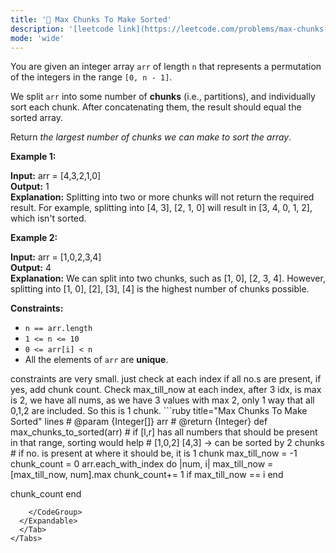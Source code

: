 ```yaml
---
title: '🧀 Max Chunks To Make Sorted'
description: '[leetcode link](https://leetcode.com/problems/max-chunks-to-make-sorted/description/)'
mode: 'wide'
---
```

<Tabs>
  <Tab title="Question" icon="circle-question" iconType="regular">
    <Card>
      <p>You are given an integer array <code>arr</code> of length <code>n</code> that represents a permutation of the integers in the range <code>[0, n - 1]</code>.</p>  <p>We split <code>arr</code> into some number of <strong>chunks</strong> (i.e., partitions), and individually sort each chunk. After concatenating them, the result should equal the sorted array.</p>  <p>Return <em>the largest number of chunks we can make to sort the array</em>.</p>   <p><strong class="example">Example 1:</strong></p>   <strong>Input:</strong> arr = [4,3,2,1,0] <br/> <strong>Output:</strong> 1 <br/> <strong>Explanation:</strong> Splitting into two or more chunks will not return the required result. For example, splitting into [4, 3], [2, 1, 0] will result in [3, 4, 0, 1, 2], which isn&#39;t sorted.   <p><strong class="example">Example 2:</strong></p>   <strong>Input:</strong> arr = [1,0,2,3,4] <br/> <strong>Output:</strong> 4 <br/> <strong>Explanation:</strong> We can split into two chunks, such as [1, 0], [2, 3, 4]. However, splitting into [1, 0], [2], [3], [4] is the highest number of chunks possible.    <p><strong>Constraints:</strong></p>  <ul>  <li><code>n == arr.length</code></li>  <li><code>1 &lt;= n &lt;= 10</code></li>  <li><code>0 &lt;= arr[i] &lt; n</code></li>  <li>All the elements of <code>arr</code> are <strong>unique</strong>.</li> </ul> 
    </Card>
  </Tab>
  <Tab title="Solution" icon="lightbulb" iconType="regular" >
    <Card>
      constraints are very small. just check at each index if all no.s are present, if yes, add chunk count.
Check max_till_now at each index, after 3 idx, is max is 2, we have all nums, as we have 3 values with max 2, only 1 way that all 0,1,2 are included. So this is 1 chunk.
    </Card>
  <Expandable title="code">
    <CodeGroup dropdown>
```ruby title="Max Chunks To Make Sorted" lines
# @param {Integer[]} arr
# @return {Integer}
def max_chunks_to_sorted(arr)
  # if [l,r] has all numbers that should be present in that range, sorting would help
  # [1,0,2] [4,3] -> can be sorted by 2 chunks
  # if no. is present at where it should be, it is 1 chunk
  max_till_now = -1
  chunk_count = 0
  arr.each_with_index do |num, i|
    max_till_now = [max_till_now, num].max
    chunk_count+= 1 if max_till_now == i
  end

  chunk_count
end
```
    </CodeGroup>
  </Expandable>
  </Tab>
</Tabs>